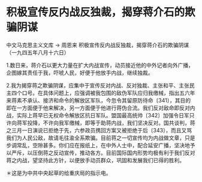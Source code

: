# 积极宣传反内战反独裁，揭穿蒋介石的欺骗阴谋

中文马克思主义文库 -> 周恩来
积极宣传反内战反独裁，揭穿蒋介石的欺骗阴谋
（一九四五年八月十六日）

1.数日来，蒋介石以更大力量在扩大内战宣传，动员接近他的中外记者向外广播，企图嫁其责任于我，吓唬人民，好便于他放手内战，继续独裁。

2.我为揭穿蒋之欺骗阴谋，应集中于宣传反对内战、反对独裁、主张和平、主张民主四个口号。在具体问题上，应强调被我包围的敌伪军队应归我缴械，指出五六年来蒋素不承认、接济和命令的解放区军队，今忽令其留原防待命〔341〕，其目的即在一方面便于他来解决，另一方面便于他进行蒋伪合流。我们反对敌命即反对内战，实际上蒋早已无权命令解放区抗日军队。盟国最高统帅〔342〕加强令日军只许向蒋军投降，不许向我军缴械，即等于助蒋内战，我们坚决反对。国共谈判，蒋之三月一日演说已拒绝于先，六参政员携回方案又被拒绝于后〔343〕，而且又骂我们为人民公敌，故请毛往渝全系欺骗。目前蒋之一切宣传均为内战做文章，只是步调常乱，空隙甚多。你们应在报纸上，在中外人士中，配合延安广播，坚决地予以严斥，以压倒蒋之反动宣传，推动各方。目前国际国内形势均极有利于我们反对蒋之内战，望坚持此方针，以便放手动员群众，巩固和发展我们已得的胜利。

＊这是为中共中央起草的给重庆局的指示电。

